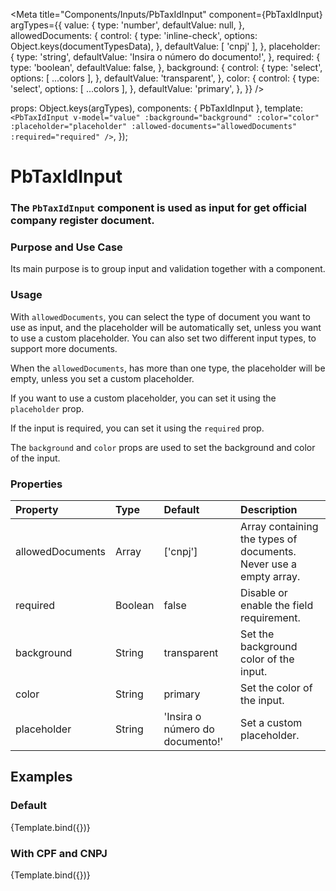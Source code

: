 
<Meta
  title="Components/Inputs/PbTaxIdInput"
  component={PbTaxIdInput}
  argTypes={{
    value: {
      type: 'number',
      defaultValue: null,
    },
    allowedDocuments: {
      control: {
        type: 'inline-check',
        options: Object.keys(documentTypesData),
      },
      defaultValue: [ 'cnpj' ],
    },
    placeholder: {
      type: 'string',
      defaultValue: 'Insira o número do documento!',
    },
    required: {
      type: 'boolean',
      defaultValue: false,
    },
    background: {
      control: {
        type: 'select',
        options: [ ...colors ],
      },
      defaultValue: 'transparent',
    },
    color: {
      control: {
        type: 'select',
        options: [ ...colors ],
      },
      defaultValue: 'primary',
    },
  }}
/>


  props: Object.keys(argTypes),
  components: { PbTaxIdInput },
  template: `
    <PbTaxIdInput
      v-model="value"
      :background="background"
      :color="color"
      :placeholder="placeholder"
      :allowed-documents="allowedDocuments"
      :required="required"
    />
  `,
});


# **PbTaxIdInput**
### The `PbTaxIdInput` component is used as input for get official company register document.

### Purpose and Use Case
Its main purpose is to group input and validation together with a component.

### Usage
With `allowedDocuments`, you can select the type of document you want to use as input, and the placeholder will be automatically set, unless you want to use a custom placeholder.
You can also set two different input types, to support more documents.

When the `allowedDocuments`, has more than one type, the placeholder will be empty, unless you set a custom placeholder.

If you want to use a custom placeholder, you can set it using the `placeholder` prop.

If the input is required, you can set it using the `required` prop.

The `background` and `color` props are used to set the background and color of the input.

### Properties

| Property                | Type                 | Default              | Description
|:------------------------|:---------------------|:---------------------|:----------------------------------------------------------------------------------------------------------------------------------------------------|
| allowedDocuments        | Array                | ['cnpj']             | Array containing the types of documents. Never use a empty array.                                                                                   |            |
| required                | Boolean              | false                | Disable or enable the field requirement.                                                                                                            |
| background              | String               | transparent          | Set the background color of the input.                                                                                               |
| color                   | String               | primary              | Set the color of the input.                                                                                                                          |
| placeholder             | String               | 'Insira o número do documento!' | Set a custom placeholder.                                                                                                                            |
## Examples

### Default

<Canvas>
  <Story name="Default">
    {Template.bind({})}
  </Story>
</Canvas>

### With CPF and CNPJ

<Canvas>
  <Story name="Only show form"
    args={{
      allowedDocuments: [ 'cpf', 'cnpj' ],
      placeholder: 'CPF or CNPJ',
    }}
  >
    {Template.bind({})}
  </Story>
</Canvas>
